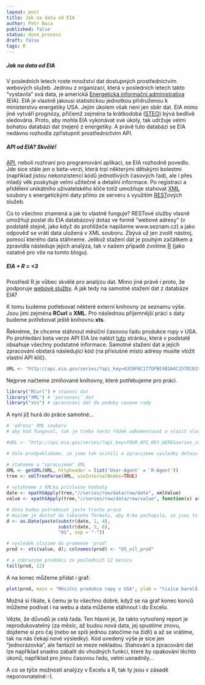```yaml
---
layout: post
title: Jak na data od EIA
author: Petr Baca
published: false
status: done_process
draft: false
tags: R
---
```

##### Jak na data od EIA
V posledních letech roste množství dat dostupných prostřednictvím webových služeb. Jednou z organizací, která v posledních letech takto "vystavila" svá data, je americká [Energetická informační administrativa](http://www.eia.gov) (EIA). EIA je vlastně jakousi statistickou jednotkou přidruženou k ministerstvu energetiky USA. Jejím úkolem však není jen sběr dat. EIA mimo jiné vytváří prognózy, přičemž zejména ta krátkodobá ([STEO](http://www.eia.gov/forecasts/steo/report/)) bývá bedlivě sledována. Proto, aby mohla EIA vykonávat své úkoly, tak udržuje velmi bohatou databázi dat (nejen) z energetiky. A právě tuto databázi se EIA nedávno rozhodla zpřístupnit prostřednictvím API.

##### API od EIA? Skvělé!

[API](http://en.wikipedia.org/wiki/Application_programming_interface), neboli rozhraní pro programování aplikací, se EIA rozhodně povedlo. Jde sice stále jen o beta-verzi, která trpí některými dětskými bolestmi (například jistou nekonzistencí kódů jednotlivých časových řad), ale i přes mladý věk poskytuje velmi užitečné a detailní informace. Po registraci a přidělení unikátního uživatelského klíče totiž umožňuje stahovat [XML](https://en.wikipedia.org/wiki/XML) soubory s energetickými daty přímo ze serveru s využitím [REST](http://en.wikipedia.org/wiki/Representational_state_transfer)ových služeb.

Co to všechno znamená a jak to vlastně funguje? RESTové služby vlasně umožňují poslat do EIA databázový dotaz ve formě "webové adresy" (v podstatě stejně, jako když do prohlížeče napíšeme www.seznam.cz) a jako odpověď se vrátí data uložená v XML souboru. Zbývá už jen zvolit nástroj, pomocí kterého data stáhneme. Jelikož stažení dat je pouhým začátkem a zpravidla následuje jejich analýza, tak v našem případě zvolíme [R](http://www.r-project.org/) (jako ostatně pro vše na tomto blogu).

##### EIA + R = <3

Prostředí R je vůbec skvělé pro analýzu dat. Mimo jiné právě i proto, že podporuje [webové služby](http://cran.r-project.org/web/views/WebTechnologies.html). A jak tedy na samotné stažení dat z databáze EIA?

K tomu budeme potřebovat některé externí knihovny ze seznamu výše. Jsou jimi zejména **RCurl** a **XML**. Pro následnou příjemnější práci s daty budeme potřebovat ještě knihovnu **xts**.

Řekněme, že chceme stáhnout měsíční časovou řadu produkce ropy v USA. Po prohledání beta verze API EIA lze nalézt [tuto](http://www.eia.gov/opendata/qb.cfm?category=296686&sdid=PET.MCRFPUS2.M) stránku, která v podstatě obsahuje všechny podstatné informace. Samotné stažení dat a jejich zpracování obstará následující kód (na příslušné místo adresy musíte vložit vlastní API klíč).

```r
URL <- "http://api.eia.gov/series/?api_key=A3C0FAC177DFBC4B1A4C157DC8198257&series_id=PET.MCRFPUS2.M&out=xml"
```

Nejprve načteme zmiňované knihovny, které potřebujeme pro práci.

```r
library("RCurl") # stazeni dat
library("XML") # 'parsovani' dat
library("xts") # zpracovani dat do podoby casove rady
```

A nyní již hurá do práce samotné...

```r
# 'adresa' XML souboru
# aby kód fungoval, tak je treba tento řádek odkomentovat a vlozit vlastní API klic

#URL <- "http://api.eia.gov/series/?api_key=YOUR_API_KEY_HERE&series_id=PET.MCRFPUS2.M&out=xml"

# dale predpokladame, ze jsme tak ucinili a zpracujeme vysledky dotazu

# stahneme a "zpracujeme" XML
XML <- getURL(URL, httpheader = list('User-Agent' = 'R-Agent'))
tree <- xmlTreeParse(XML, useInternalNodes=TRUE)
  
# vytahneme z XMLka prislusne hodnoty
date <- xpathSApply(tree,"//series/row/data/row/date", xmlValue)
value <- xpathSApply(tree,"//series/row/data/row/value", function(x) as.numeric(xmlValue(x)))

# data budou potrebovat jeste trochu prace
# musime je dostat do takoveho formatu, aby R-ko pochopilo, ze jsou to skutecne datumy
d <- as.Date(paste(substr(date, 1, 4),
                   substr(date, 5, 6),
                   "01", sep = "-"))

# vysledek ulozime do promenne 'prod'
prod <- xts(value, d); colnames(prod) <- "US_oil_prod"

# a zobrazime produkci za poslednich 12 mesicu
tail(prod, 12)

```

A na konec můžeme přidat i graf:

```r
plot(prod, main = "Měsíční produkce ropy v USA", ylab = "tisíce barelů denně")
```

Možná si říkáte, k čemu je to všechno dobré, když se na graf konec konců můžeme podívat i na webu a data můžeme stáhnout i do Excelu.

Vězte, že důvodů je celá řada. Ten hlavní je, že takto vytvořený report je reprodukovatelný (za měsíc, až budou nová data, jej spustíme znovu, dojdeme si pro čaj (nebo se spíš jednou zatočíme na židli) a až se vrátíme, tak na nás čekají nové výsledky). Kód uvedený výše je sice jen "jednorázovka", ale fantazii se meze nekladou. Stahování a zpracování dat lze například snadno zabalit do vhodných funkcí, které by opakování těchto úkonů, například pro jinou časovou řadu, velmi usnadnily...

A co se týče možností analýzy v Excelu a R, tak ty jsou v zásadě neporovnatelné:-). 


